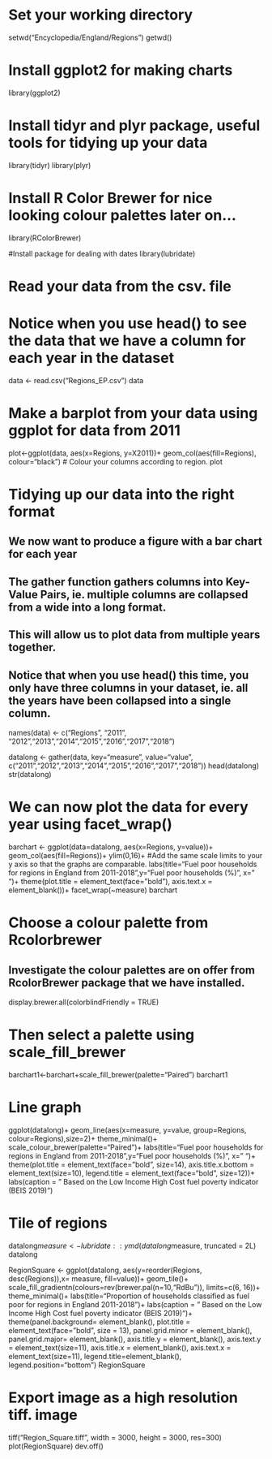 # Set your working directory
setwd("Encyclopedia/England/Regions")
getwd()

# Install ggplot2 for making charts
library(ggplot2)

# Install tidyr and plyr package, useful tools for tidying up your data
library(tidyr)
library(plyr)

# Install R Color Brewer for nice looking colour palettes later on...
library(RColorBrewer)

#Install package for dealing with dates
library(lubridate)

# Read your data from the csv. file
# Notice when you use head() to see the data that we have a column for each year in the dataset
data <- read.csv("Regions_EP.csv")
data

# Make a barplot from your data using ggplot for data from 2011
plot<-ggplot(data, aes(x=Regions, y=X2011))+ 
  geom_col(aes(fill=Regions), colour="black") # Colour your columns according to region. 
plot

# Tidying up our data into the right format
## We now want to produce a figure with a bar chart for each year
## The gather function gathers columns into Key-Value Pairs, ie. multiple columns are collapsed from a wide into a long format.
## This will allow us to plot data from multiple years together.
## Notice that when you use head() this time, you only have three columns in your dataset, ie. all the years have been collapsed into a single column.
names(data) <- c("Regions", "2011", "2012","2013","2014","2015","2016","2017","2018")

datalong <- gather(data, key="measure", value="value", c("2011","2012","2013","2014","2015","2016","2017","2018"))
head(datalong)
str(datalong)

# We can now plot the data for every year using facet_wrap()
barchart <- ggplot(data=datalong, aes(x=Regions, y=value))+ 
  geom_col(aes(fill=Regions))+
  ylim(0,16)+ #Add the same scale limits to your y axis so that the graphs are comparable.
  labs(title="Fuel poor households for regions in England from 2011-2018",y="Fuel poor households (%)", x=" ")+
  theme(plot.title = element_text(face="bold"), axis.text.x = element_blank())+
  facet_wrap(~measure)
barchart

# Choose a colour palette from Rcolorbrewer
## Investigate the colour palettes are on offer from RcolorBrewer package that we have installed.
display.brewer.all(colorblindFriendly = TRUE)

# Then select a palette using scale_fill_brewer 
barchart1<-barchart+scale_fill_brewer(palette="Paired")
barchart1

# Line graph
ggplot(datalong)+
  geom_line(aes(x=measure, y=value, group=Regions, colour=Regions),size=2)+
  theme_minimal()+
  scale_colour_brewer(palette="Paired")+
  labs(title="Fuel poor households for regions in England from 2011-2018
       ",y="Fuel poor households (%)", x=" ")+
  theme(plot.title = element_text(face="bold", size=14), axis.title.x.bottom = element_text(size=10),
        legend.title = element_text(face="bold", size=12))+
  labs(caption = " 
       Based on the Low Income High Cost fuel poverty indicator (BEIS 2019)")

# Tile of regions
datalong$measure<-lubridate::ymd(datalong$measure, truncated = 2L)
datalong

RegionSquare <- ggplot(datalong, aes(y=reorder(Regions, desc(Regions)),x= measure, fill=value))+
  geom_tile()+
  scale_fill_gradientn(colours=rev(brewer.pal(n=10,"RdBu")), limits=c(6, 16))+
  theme_minimal()+
  labs(title="Proportion of households classified as fuel poor for regions in England 2011-2018
       ")+
  labs(caption = " 
       Based on the Low Income High Cost fuel poverty indicator (BEIS 2019)")+
  theme(panel.background= element_blank(), 
        plot.title = element_text(face="bold", size = 13), 
        panel.grid.minor = element_blank(), panel.grid.major= element_blank(), 
        axis.title.y = element_blank(), axis.text.y = element_text(size=11),
        axis.title.x = element_blank(), axis.text.x = element_text(size=11),
        legend.title=element_blank(), legend.position="bottom")
RegionSquare

# Export image as a high resolution tiff. image
tiff("Region_Square.tiff", width = 3000, height = 3000, res=300)
plot(RegionSquare)
dev.off()
